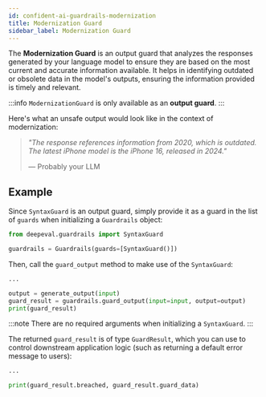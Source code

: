 ```yaml
---
id: confident-ai-guardrails-modernization
title: Modernization Guard
sidebar_label: Modernization Guard
---
```


The **Modernization Guard** is an output guard that analyzes the responses generated by your language model to ensure they are based on the most current and accurate information available. It helps in identifying outdated or obsolete data in the model's outputs, ensuring the information provided is timely and relevant.

:::info
`ModernizationGuard` is only available as an **output guard**.
:::

Here's what an unsafe output would look like in the context of modernization:

> _"The response references information from 2020, which is outdated. The latest iPhone model is the iPhone 16, released in 2024."_
>
> — Probably your LLM

## Example

Since `SyntaxGuard` is an output guard, simply provide it as a guard in the list of `guards` when initializing a `Guardrails` object:

```python
from deepeval.guardrails import SyntaxGuard

guardrails = Guardrails(guards=[SyntaxGuard()])
```

Then, call the `guard_output` method to make use of the `SyntaxGuard`:

```python
...

output = generate_output(input)
guard_result = guardrails.guard_output(input=input, output=output)
print(guard_result)
```

:::note
There are no required arguments when initializing a `SyntaxGuard`.
:::

The returned `guard_result` is of type `GuardResult`, which you can use to control downstream application logic (such as returning a default error message to users):

```python
...

print(guard_result.breached, guard_result.guard_data)
```

